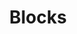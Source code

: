 ---
title: Blocks
index: true
full: true
description: Handle the retrieval and management of block data using various identifiers.
---